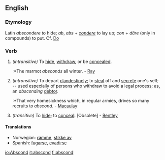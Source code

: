 ==English==
===Etymology===
Latin ''abscondere'' to hide; ''ab'', ''abs'' + ''[[condere]]'' to lay up; ''con'' + ''d&#259;re'' (only in compounds) to put. Cf. [[Do]]

===Verb===
{{conj|abscond'|absconds|absconded||absconded|absconding}}
# ''(intransitive)'' To [[hide]], [[withdraw]], or be [[concealed]].
#:*The marmot ''absconds'' all winter. - [[Ray]]
# ''(intransitive)'' To depart [[clandestinely]]; to [[steal]] off and [[secrete]] one's self; -- used especially of persons who withdraw to avoid a legal process; as, an ''absconding'' [[debtor]].
#:*That very homesickness which, in regular armies, drives so many recruits to ''abscond''. - [[Macaulay]]
# ''(transitive)'' To [[hide]]; to [[conceal]]. [Obsolete] - [[Bentley]]

====Translations====
*Norwegian: [[rømme]], [[stikke av]]
*Spanish: [[fugarse]], [[evadirse]]

[[io:Abscond]]
[[it:abscond]]
[[fi:abscond]]